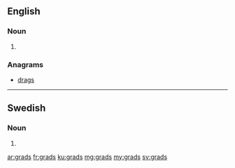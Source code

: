 ==English==

===Noun===
{{head|en|plural}}

# {{plural of|grad|lang=en}}

===Anagrams===
* [[drags#English|drags]]

----

==Swedish==

===Noun===
{{head|sv|noun form}}

# {{sv-noun-form-indef-gen|grad}}

[[ar:grads]]
[[fr:grads]]
[[ku:grads]]
[[mg:grads]]
[[my:grads]]
[[sv:grads]]